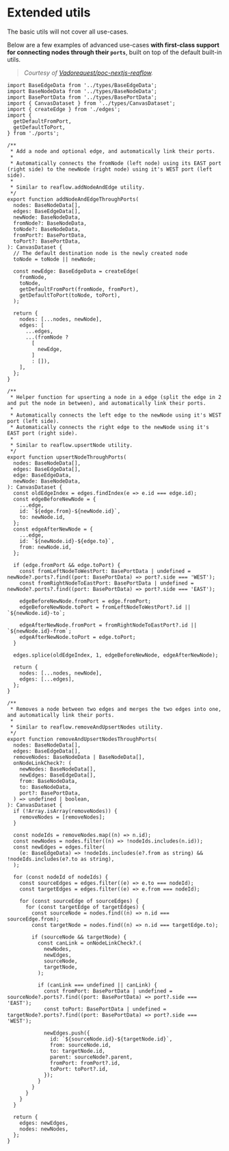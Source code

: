 
<Meta title="Docs/Utils/Extending" />

# Extended utils

The basic utils will not cover all use-cases.

Below are a few examples of advanced use-cases **with first-class support for connecting nodes through their `ports`**, built on top of the default built-in utils.

> _Courtesy of [Vadorequest/poc-nextjs-reaflow](https://github.com/Vadorequest/poc-nextjs-reaflow/blob/91275644e9c3d0ed8cf7c2c80d49ef526b5e5069/src/utils/nodes.ts)._

```tsx
import BaseEdgeData from '../types/BaseEdgeData';
import BaseNodeData from '../types/BaseNodeData';
import BasePortData from '../types/BasePortData';
import { CanvasDataset } from '../types/CanvasDataset';
import { createEdge } from './edges';
import {
  getDefaultFromPort,
  getDefaultToPort,
} from './ports';

/**
 * Add a node and optional edge, and automatically link their ports.
 *
 * Automatically connects the fromNode (left node) using its EAST port (right side) to the newNode (right node) using it's WEST port (left side).
 *
 * Similar to reaflow.addNodeAndEdge utility.
 */
export function addNodeAndEdgeThroughPorts(
  nodes: BaseNodeData[],
  edges: BaseEdgeData[],
  newNode: BaseNodeData,
  fromNode?: BaseNodeData,
  toNode?: BaseNodeData,
  fromPort?: BasePortData,
  toPort?: BasePortData,
): CanvasDataset {
  // The default destination node is the newly created node
  toNode = toNode || newNode;

  const newEdge: BaseEdgeData = createEdge(
    fromNode,
    toNode,
    getDefaultFromPort(fromNode, fromPort),
    getDefaultToPort(toNode, toPort),
  );

  return {
    nodes: [...nodes, newNode],
    edges: [
      ...edges,
      ...(fromNode ?
        [
          newEdge,
        ]
        : []),
    ],
  };
}

/**
 * Helper function for upserting a node in a edge (split the edge in 2 and put the node in between), and automatically link their ports.
 *
 * Automatically connects the left edge to the newNode using it's WEST port (left side).
 * Automatically connects the right edge to the newNode using it's EAST port (right side).
 *
 * Similar to reaflow.upsertNode utility.
 */
export function upsertNodeThroughPorts(
  nodes: BaseNodeData[],
  edges: BaseEdgeData[],
  edge: BaseEdgeData,
  newNode: BaseNodeData,
): CanvasDataset {
  const oldEdgeIndex = edges.findIndex(e => e.id === edge.id);
  const edgeBeforeNewNode = {
    ...edge,
    id: `${edge.from}-${newNode.id}`,
    to: newNode.id,
  };
  const edgeAfterNewNode = {
    ...edge,
    id: `${newNode.id}-${edge.to}`,
    from: newNode.id,
  };

  if (edge.fromPort && edge.toPort) {
    const fromLeftNodeToWestPort: BasePortData | undefined = newNode?.ports?.find((port: BasePortData) => port?.side === 'WEST');
    const fromRightNodeToEastPort: BasePortData | undefined = newNode?.ports?.find((port: BasePortData) => port?.side === 'EAST');

    edgeBeforeNewNode.fromPort = edge.fromPort;
    edgeBeforeNewNode.toPort = fromLeftNodeToWestPort?.id || `${newNode.id}-to`;

    edgeAfterNewNode.fromPort = fromRightNodeToEastPort?.id || `${newNode.id}-from`;
    edgeAfterNewNode.toPort = edge.toPort;
  }

  edges.splice(oldEdgeIndex, 1, edgeBeforeNewNode, edgeAfterNewNode);

  return {
    nodes: [...nodes, newNode],
    edges: [...edges],
  };
}

/**
 * Removes a node between two edges and merges the two edges into one, and automatically link their ports.
 *
 * Similar to reaflow.removeAndUpsertNodes utility.
 */
export function removeAndUpsertNodesThroughPorts(
  nodes: BaseNodeData[],
  edges: BaseEdgeData[],
  removeNodes: BaseNodeData | BaseNodeData[],
  onNodeLinkCheck?: (
    newNodes: BaseNodeData[],
    newEdges: BaseEdgeData[],
    from: BaseNodeData,
    to: BaseNodeData,
    port?: BasePortData,
  ) => undefined | boolean,
): CanvasDataset {
  if (!Array.isArray(removeNodes)) {
    removeNodes = [removeNodes];
  }

  const nodeIds = removeNodes.map((n) => n.id);
  const newNodes = nodes.filter((n) => !nodeIds.includes(n.id));
  const newEdges = edges.filter(
    (e: BaseEdgeData) => !nodeIds.includes(e?.from as string) && !nodeIds.includes(e?.to as string),
  );

  for (const nodeId of nodeIds) {
    const sourceEdges = edges.filter((e) => e.to === nodeId);
    const targetEdges = edges.filter((e) => e.from === nodeId);

    for (const sourceEdge of sourceEdges) {
      for (const targetEdge of targetEdges) {
        const sourceNode = nodes.find((n) => n.id === sourceEdge.from);
        const targetNode = nodes.find((n) => n.id === targetEdge.to);

        if (sourceNode && targetNode) {
          const canLink = onNodeLinkCheck?.(
            newNodes,
            newEdges,
            sourceNode,
            targetNode,
          );

          if (canLink === undefined || canLink) {
            const fromPort: BasePortData | undefined = sourceNode?.ports?.find((port: BasePortData) => port?.side === 'EAST');
            const toPort: BasePortData | undefined = targetNode?.ports?.find((port: BasePortData) => port?.side === 'WEST');

            newEdges.push({
              id: `${sourceNode.id}-${targetNode.id}`,
              from: sourceNode.id,
              to: targetNode.id,
              parent: sourceNode?.parent,
              fromPort: fromPort?.id,
              toPort: toPort?.id,
            });
          }
        }
      }
    }
  }

  return {
    edges: newEdges,
    nodes: newNodes,
  };
}

```

